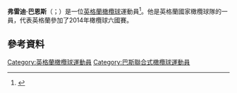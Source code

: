 '''弗雷迪·巴恩斯'''（{{lang-en|Freddie Burns}}；{{bd|1990年|5月13日}}）是一位[[英格蘭|英格蘭]][[橄欖球|橄欖球]]運動員<ref>{{cite news |url=http://www.gloucesterrugby.co.uk/news/5101.php |title=Trio of young guns commit to Gloucester Rugby |date=2010-01-18 |work=Gloucester Rugby |publisher=Gloucester Rugby |accessdate=14 March 2011 |archive-date=2016-03-03 |archive-url=https://web.archive.org/web/20160303173930/http://www.gloucesterrugby.co.uk/news/5101.php |dead-url=no }}</ref>。他是英格蘭國家橄欖球隊的一員，代表英格蘭參加了2014年橄欖球六國賽。

==參考資料==
{{Reflist}}

{{DEFAULTSORT:Burns, Freddie}}
[[Category:英格蘭橄欖球運動員|Category:英格蘭橄欖球運動員]]
[[Category:巴斯聯合式橄欖球運動員|Category:巴斯聯合式橄欖球運動員]]